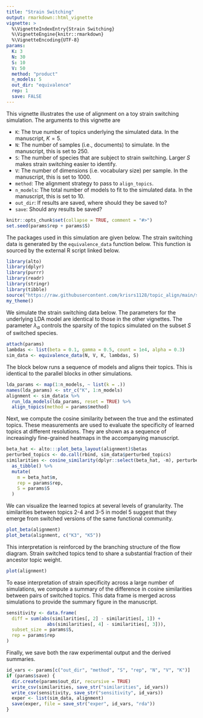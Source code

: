 ```yaml
---
title: "Strain Switching"
output: rmarkdown::html_vignette
vignette: >
  %\VignetteIndexEntry{Strain Switching}
  %\VignetteEngine{knitr::rmarkdown}
  %\VignetteEncoding{UTF-8}
params:
  K: 3
  N: 30
  S: 10
  V: 50
  method: "product"
  n_models: 5
  out_dir: "equivalence"
  rep: 1
  save: FALSE
---
```


This vignette illustrates the use of alignment on a toy strain switching
simulation. The arguments to this vignette are 

* `K`: The true number of topics underlying the simulated data. In the
manuscript, $K = 5$.
* `N`: The number of samples (i.e., documents) to simulate. In the manuscript, this is set to 250.
* `S`: The number of species that are subject to strain switching. Larger $S$
makes strain switching easier to identify.
* `V`: The number of dimensions (i.e. vocabulary size) per sample. In the manuscript, this is set to 1000.
* `method`: The alignment strategy to pass to `align_topics`.
* `n_models`: The total number of models to fit to the simulated data. In the
manuscript, this is set to 10.
* `out_dir`: If results are saved, where should they be saved to?
* `save`: Should any results be saved?

```r
knitr::opts_chunk$set(collapse = TRUE, comment = "#>")
set.seed(params$rep + params$S)
```

The packages used in this simulation are given below. The strain switching data
is generated by the `equivalence_data` function below. This function is sourced
by the external R script linked below.

```r
library(alto)
library(dplyr)
library(purrr)
library(readr)
library(stringr)
library(tibble)
source("https://raw.githubusercontent.com/krisrs1128/topic_align/main/simulations/simulation_functions.R")
my_theme()
```

We simulate the strain switching data below. The parameters for the underlying
LDA model are identical to those in the other vignettes. The parameter
$\lambda_{\alpha}$ controls the sparsity of the topics simulated on the subset
$S$ of switched species.

```r
attach(params)
lambdas <- list(beta = 0.1, gamma = 0.5, count = 1e4, alpha = 0.3)
sim_data <- equivalence_data(N, V, K, lambdas, S)
```

The block below runs a sequence of models and aligns their topics. This is
identical to the parallel blocks in other simulations.

```r
lda_params <- map(1:n_models, ~ list(k = .))
names(lda_params) <- str_c("K", 1:n_models)
alignment <- sim_data$x %>%
  run_lda_models(lda_params, reset = TRUE) %>%
  align_topics(method = params$method)
```

Next, we compute the cosine similarity between the true and the estimated
topics. These measurements are used to evaluate the specificity of learned
topics at different resolutions. They are shown as a sequence of increasingly
fine-grained heatmaps in the accompanying manuscript.

```r
beta_hat <- alto:::plot_beta_layout(alignment)$betas
perturbed_topics <- do.call(rbind, sim_data$perturbed_topics)
similarities <- cosine_similarity(dplyr::select(beta_hat, -m), perturbed_topics) %>%
  as_tibble() %>%
  mutate(
    m = beta_hat$m,
    rep = params$rep,
    S = params$S
  )
```

We can visualize the learned topics at several levels of granularity. The
similarities between topics 2-4 and 3-5 in model 5 suggest that they emerge from
switched versions of the same functional community.

```r
plot_beta(alignment)
plot_beta(alignment, c("K3", "K5"))
```

This interpretation is reinforced by the branching structure of the flow
diagram. Strain switched topics tend to share a substantial fraction of their
ancestor topic weight.

```r
plot(alignment)
```

To ease interpretation of strain specificity across a large number of
simulations, we compute a summary of the difference in cosine similarities
between pairs of switched topics. This data frame is merged across simulations
to provide the summary figure in the manuscript.

```r
sensitivity <- data.frame(
  diff = sum(abs(similarities[, 2] - similarities[, 1]) +
               abs(similarities[, 4] - similarities[, 3])),
  subset_size = params$S,
  rep = params$rep
)
```

Finally, we save both the raw experimental output and the derived summaries.

```r
id_vars <- params[c("out_dir", "method", "S", "rep", "N", "V", "K")]
if (params$save) {
  dir.create(params$out_dir, recursive = TRUE)
  write_csv(similarities, save_str("similarities", id_vars))
  write_csv(sensitivity, save_str("sensitivity", id_vars))
  exper <- list(sim_data, alignment)
  save(exper, file = save_str("exper", id_vars, "rda"))
}
```

